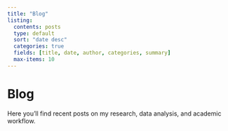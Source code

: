 ```yaml
---
title: "Blog"
listing:
  contents: posts
  type: default
  sort: "date desc"
  categories: true
  fields: [title, date, author, categories, summary]
  max-items: 10
---
```


# Blog

Here you'll find recent posts on my research, data analysis, and academic workflow.
